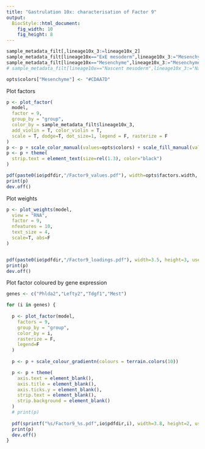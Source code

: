 ```yaml
---
title: "Gastrulation 10x: characterisation of Factor 9"
output: 
  BiocStyle::html_document: 
    fig_width: 10
    fig_height: 8
---
```



<!-- Factor 3  -->

```r
sample_metadata_filt[,lineage10x_3:=lineage10x_2]
sample_metadata_filt[lineage10x=="ExE mesoderm",lineage10x_3:="Mesenchyme"]
sample_metadata_filt[lineage10x=="Mesenchyme",lineage10x_3:="Mesenchyme"]
# sample_metadata_filt[lineage10x=="Nascent mesoderm",lineage10x_3:="Nascent mesoderm"]
```

```r
opts$colors["Mesenchyme"] <- "#CDAA7D"
```

Plot factors
```r
p <- plot_factor(
  model,
  factor = 9,
  group_by = "group",
  color_by = sample_metadata_filt$lineage10x_3, 
  add_violin = T, color_violin = T,
  scale = T, dodge=T, dot_size=1, legend = F, rasterize = F
)
p <- p + scale_color_manual(values=opts$colors) + scale_fill_manual(values=opts$colors)
p <- p + theme(
  strip.text = element_text(size=rel(1.3), color="black")
)

pdf(paste0(io$pdfdir,"/Factor9_values.pdf"), width=opts$factors.width, height=opts$factors.height, useDingbats = F)
print(p)
dev.off()
```

Plot weights
```r
p <- plot_weights(model,
  view = "RNA",
  factor = 9,
  nfeatures = 10,
  text_size = 4,
  scale=T, abs=F
)


pdf(paste0(io$pdfdir,"/Factor9_loadings.pdf"), width=3.5, height=3, useDingbats = F)
print(p)
dev.off()
```

Plot factor coloured by gene expression
```r
genes <- c("Phlda2","Lefty2","Tdgf1","Mest")

for (i in genes) {
  
  p <- plot_factor(model,
    factors = 9,
    group_by = "group",
    color_by = i,
    rasterize = F,
    legend=F
  )
  
  p <- p + scale_colour_gradientn(colours = terrain.colors(10))

  p <- p + theme(
    axis.text = element_blank(),
    axis.title = element_blank(),
    axis.ticks.y = element_blank(),
    strip.text = element_blank(),
    strip.background = element_blank()
  )
  # print(p)
  
  pdf(sprintf("%s/Factor9_%s.pdf",io$pdfdir,i), width=3.8, height=2, useDingbats = F)
  print(p)
  dev.off()
}
```
